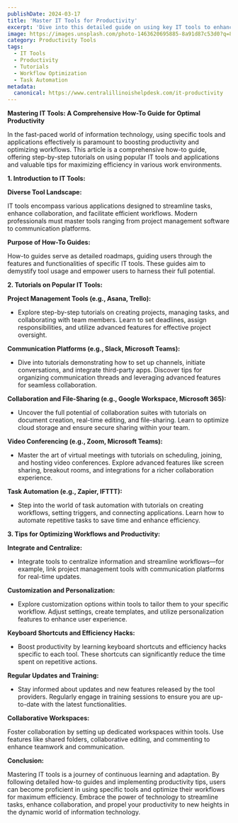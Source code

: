 ```yaml
---
publishDate: 2024-03-17
title: 'Master IT Tools for Productivity'
excerpt: 'Dive into this detailed guide on using key IT tools to enhance productivity. Featuring tutorials on project management, communication platforms, and task automation, learn to optimize your workflow and boost efficiency in the IT landscape.'
image: https://images.unsplash.com/photo-1463620695885-8a91d87c53d0?q=80&w=2370&auto=format&fit=crop&ixlib=rb-4.0.3&ixid=M3wxMjA3fDB8MHxwaG90by1wYWdlfHx8fGVufDB8fHx8fA%3D%3D
category: Productivity Tools
tags:
  - IT Tools
  - Productivity
  - Tutorials
  - Workflow Optimization
  - Task Automation
metadata:
  canonical: https://www.centralillinoishelpdesk.com/it-productivity
---
```


**Mastering IT Tools: A Comprehensive How-To Guide for Optimal Productivity**

In the fast-paced world of information technology, using specific tools and applications effectively is paramount to boosting productivity and optimizing workflows. This article is a comprehensive how-to guide, offering step-by-step tutorials on using popular IT tools and applications and valuable tips for maximizing efficiency in various work environments.

**1. Introduction to IT Tools:**

**Diverse Tool Landscape:**

IT tools encompass various applications designed to streamline tasks, enhance collaboration, and facilitate efficient workflows. Modern professionals must master tools ranging from project management software to communication platforms.

**Purpose of How-To Guides:**

How-to guides serve as detailed roadmaps, guiding users through the features and functionalities of specific IT tools. These guides aim to demystify tool usage and empower users to harness their full potential.

**2. Tutorials on Popular IT Tools:**

**Project Management Tools (e.g., Asana, Trello):**

- Explore step-by-step tutorials on creating projects, managing tasks, and collaborating with team members. Learn to set deadlines, assign responsibilities, and utilize advanced features for effective project oversight.

**Communication Platforms (e.g., Slack, Microsoft Teams):**

- Dive into tutorials demonstrating how to set up channels, initiate conversations, and integrate third-party apps. Discover tips for organizing communication threads and leveraging advanced features for seamless collaboration.

**Collaboration and File-Sharing (e.g., Google Workspace, Microsoft 365):**

- Uncover the full potential of collaboration suites with tutorials on document creation, real-time editing, and file-sharing. Learn to optimize cloud storage and ensure secure sharing within your team.

**Video Conferencing (e.g., Zoom, Microsoft Teams):**

- Master the art of virtual meetings with tutorials on scheduling, joining, and hosting video conferences. Explore advanced features like screen sharing, breakout rooms, and integrations for a richer collaboration experience.

**Task Automation (e.g., Zapier, IFTTT):**

- Step into the world of task automation with tutorials on creating workflows, setting triggers, and connecting applications. Learn how to automate repetitive tasks to save time and enhance efficiency.

**3. Tips for Optimizing Workflows and Productivity:**

**Integrate and Centralize:**

- Integrate tools to centralize information and streamline workflows—for example, link project management tools with communication platforms for real-time updates.

**Customization and Personalization:**

- Explore customization options within tools to tailor them to your specific workflow. Adjust settings, create templates, and utilize personalization features to enhance user experience.

**Keyboard Shortcuts and Efficiency Hacks:**

- Boost productivity by learning keyboard shortcuts and efficiency hacks specific to each tool. These shortcuts can significantly reduce the time spent on repetitive actions.

**Regular Updates and Training:**

- Stay informed about updates and new features released by the tool providers. Regularly engage in training sessions to ensure you are up-to-date with the latest functionalities.

**Collaborative Workspaces:**

Foster collaboration by setting up dedicated workspaces within tools. Use features like shared folders, collaborative editing, and commenting to enhance teamwork and communication.

**Conclusion:**

Mastering IT tools is a journey of continuous learning and adaptation. By following detailed how-to guides and implementing productivity tips, users can become proficient in using specific tools and optimize their workflows for maximum efficiency. Embrace the power of technology to streamline tasks, enhance collaboration, and propel your productivity to new heights in the dynamic world of information technology.
